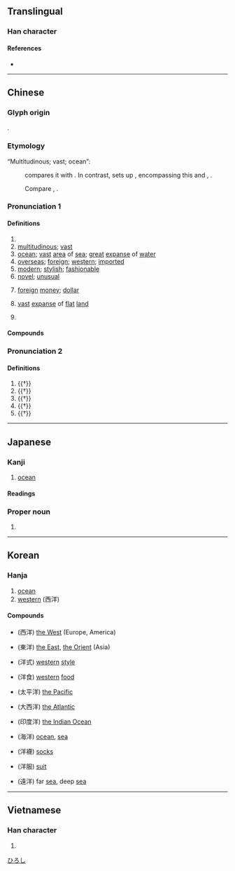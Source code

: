 {{character info/new}}
==Translingual==

===Han character===
{{Han char|rn=85|rad=水|as=06|sn=9|four=38151|canj=ETQ|ids=⿰氵羊}}

====References====
* {{Han ref|kx=0619.280|dkj=17363|dj=1014.190|hdz=31615.110|uh=6D0B|ud=27915|bh=AC76|bd=44150}}

----

==Chinese==
{{zh-forms}}
{{zh-wp}}

===Glyph origin===
{{Han etym}}
{{Han compound|氵|t1=water|羊|ls=psc|c1=s|c2=p}}.

===Etymology===
; “Multitudinous; vast; ocean”:
: {{zh-ref|Schuessler (2007)}} compares it with {{cog|bo|ཡངས་པ||wide; extensive; vast; spacious}}. In contrast, {{zh-ref|Starostin}} sets up {{cog|sit-pro||*lɨ̆ŋ|wave}}, encompassing this and {{cog|bo|ཀློང||space; expanse; wave}}, {{cog|my|လှိုင်း||wave; to abound; plentiful}}.
: Compare {{och-l|羕|(''of rivers'') long}}, {{och-l|漾|waves; (''of rivers'') long}}.

===Pronunciation 1===
{{zh-pron
|m=yáng
|m-s=
|dg=ён1
|c=joeng4
|c-t=
|g=
|h=pfs=yòng
|j=
|mb=iô̤ng
|md=iòng
|mn=qz,tw,xm:iûⁿ/zz:iôⁿ/qz,tw,xm:iông/zz:iâng
|mn_note=iûⁿ/iôⁿ - vernacular; iông/iâng - literary
|mn-t=
|w=3hhian
|x=
|dial=n
|mc=1
|oc=1,2
|cat=pn,a,n
}}

====Definitions====
{{zh-hanzi}}

# {{n-g|Name of a [[river]] in southern [[Shaanxi]].}}
# [[multitudinous]]; [[vast]]
# [[ocean]]; [[vast]] [[area]] of [[sea]]; [[great]] [[expanse]] of [[water]]
# [[overseas]]; [[foreign]]; [[western]]; [[imported]]
# [[modern]]; [[stylish]]; [[fashionable]]
# [[novel]]; [[unusual]]
# {{lb|zh|historical}} [[foreign]] [[money]]; [[dollar]]
# {{lb|zh|Min}} [[vast]] [[expanse]] of [[flat]] [[land]]
# {{surname|lang=zh}}

====Compounds====
{{zh-der|洋紫荊|洋鬼子|洋洋|一片汪洋|三大洋|中洋脊|五大洋|伶仃洋|假洋鬼子|光洋|冰洋|出洋|出洋相|北冰洋|北洋|北洋大臣|北洋海軍|北洋航線|北洋軍閥|十里洋場|南冰洋|南北洋|南洋|南洋大臣|南洋群島|南洋航線|印度洋|吃洋飯|唱洋梆子|喜氣洋洋|喜洋洋|喝洋水|土洋結合|外洋|大度汪洋|大洋|大洋洲|大洋盆地|大西洋|太平洋|小洋|崇洋|崇洋媚外|得意洋洋|意氣洋洋|懶洋洋|拉洋片|放洋|暖洋洋|望洋|望洋興歎|望洋驚嘆|東洋|東洋人|東洋劍|東洋大海|東洋話|東洋車|毫洋|江洋大盜|汪洋|汪洋大海|汪洋浩博|汪洋自恣|汪洋自肆|汪洋閎肆|洋乾漆|洋井|洋人|洋傘|洋勁|洋務|洋務運動|洋包子|洋化|洋叫|洋名字|洋商陸|洋嗓子|洋地黃|洋基|洋場|洋奴|洋娃娃|洋布|洋底盆地|洋廣貨|洋式|洋房|洋撈|洋文|洋服|洋槍|洋槐|洋樓|洋橄欖|洋氣|洋河|洋油|洋洋喜氣|洋洋大觀|洋洋得意|洋洋灑灑|洋洋纚纚|洋洋自得|洋派|洋流|洋溝|洋溢|洋火|洋火腿|洋灰|洋煙|洋燈|洋燭|洋爐|洋版|洋玉蘭|洋琴|洋瓷|洋畫兒|洋白菜|洋盤|洋相|洋磁|洋碼子|洋篷|洋粉|洋紅|洋紗|洋紙|洋緞|洋繡球|洋繩|洋罪|洋芋|洋芋片|洋菇|洋菜|洋菸|洋蔥|洋藥|洋蘭|洋蠟|洋行|洋裁|洋裝|洋話|洋財|洋貨|洋車|洋酒|洋金|洋銀|洋錢|洋鐵|洋鐵皮|洋關|洋香瓜|洋馬兒|洋鹼|洋麵|洋麻|洸洋|海洋|海洋化學|海洋地質|海洋學|海洋放流|海洋文學|海洋權|海洋氣候|海洋漁業|海洋牧場|海洋環流|海洋生物|海洋線|海洋能|海洋觀測|海洋資源|海洋開發|海洋隆起|漂洋|潢洋|瀇洋|爛板洋錢|現大洋|現洋|留洋|發洋財|磨洋工|茫洋|西洋|西洋人|西洋劍|西洋參|西洋史|西洋景|西洋棋|西洋畫|西洋象棋|西洋鏡|赤道洋流|越洋|越洋電話|巡洋艦|遠洋|遠洋漁業|遠渡重洋|重洋|銀洋|開洋|開洋葷|陶聲洋|零丁洋|飄洋|飄洋過海|食洋不化|鷹洋|龍洋|沙洋|洋梓|洋書}}

===Pronunciation 2===
{{zh-pron
|m=xiáng
|c=coeng4
|dial=n
|mc=2
|oc=n,1
|cat=v,n
}}

====Definitions====
{{zh-hanzi}}

# {{†}} {{zh-alt-form|翔|to [[soar]]; [[wing]]; [[side]]}}
# {{†}} {{zh-alt-form|祥|[[good]] [[fortune]]; to [[bless]]}}
# {{†}} {{zh-alt-form|祥|[[gentle]]; [[tender]]}}
# {{†}} {{zh-alt-name|彌河|[[w:zh:弥河|Mi River]] in [[Shandong]]}}
# {{†}} {{zh-div|州}} {{w|Yang Prefecture (Shaanxi)|Yang Prefecture}} {{gloss|ancient prefecture in [[Shaanxi]]}}

{{zh-cat|Intermediate}}

----

==Japanese==

===Kanji===
{{ja-kanji|grade=3|rs=水06}}

# [[ocean]]

====Readings====
{{ja-readings
|goon=よう<やう
|kanon=よう<やう
|on=しょう
|nanori=なだ-, ひろ-, ひろし-, よ-, よし- 
}}

===Proper noun===
{{ja-pos|proper|ひろし}}

# {{given name|male|lang=ja}}

[[Category:Japanese male given names|ひろし]]

----

==Korean==

===Hanja===
{{ko-hanja|hangeul=양}}

# [[ocean]]
# [[western]] (西洋)

====Compounds====
* {{l|ko|서양}} (西洋) [[the West]] (Europe, America)
* {{l|ko|동양}} (東洋) [[the East]], [[the Orient]] (Asia)
* {{l|ko|양식}} (洋式) [[western]] [[style]]
* {{l|ko|양식}} (洋食) [[western]] [[food]]
* {{l|ko|태평양}} (太平洋) [[the Pacific]]
* {{l|ko|대서양}} (大西洋) [[the Atlantic]]
* {{l|ko|인도양}} (印度洋) [[the Indian Ocean]]
* {{l|ko|해양}} (海洋) [[ocean]], [[sea]]
* {{l|ko|양말}} (洋襪) [[socks]]
* {{l|ko|양복}} (洋服) [[suit]]
* {{l|ko|원양}} (遠洋) far [[sea]], deep [[sea]]

----

==Vietnamese==

===Han character===
{{vi-hantu|[[dương]]|rs=水06}}

# {{defn|lang=vi|sort=水06}}